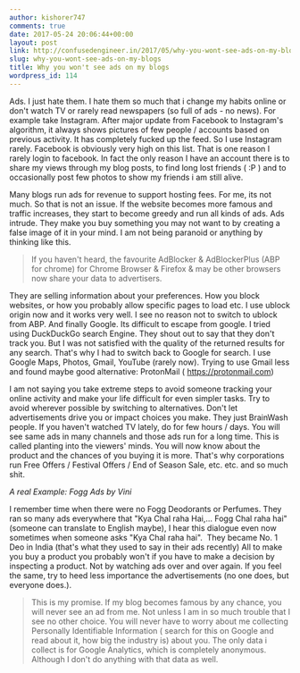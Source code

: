 ```yaml
---
author: kishorer747
comments: true
date: 2017-05-24 20:06:44+00:00
layout: post
link: http://confusedengineer.in/2017/05/why-you-wont-see-ads-on-my-blogs/
slug: why-you-wont-see-ads-on-my-blogs
title: Why you won't see ads on my blogs
wordpress_id: 114
---
```



Ads. I just hate them. I hate them so much that i change my habits online or don't watch TV or rarely read newspapers (so full of ads - no news).
For example take Instagram. After major update from Facebook to Instagram's algorithm, it always shows pictures of few people / accounts based on previous activity. It has completely fucked up the feed. So I use Instagram rarely.
Facebook is obviously very high on this list. That is one reason I rarely login to facebook. In fact the only reason I have an account there is to share my views through my blog posts, to find long lost friends ( :P ) and to occasionally post few photos to show my friends i am still alive.

Many blogs run ads for revenue to support hosting fees. For me, its not much. So that is not an issue. If the website becomes more famous and traffic increases, they start to become greedy and run all kinds of ads.
Ads intrude. They make you buy something you may not want to by creating a false image of it in your mind.
I am not being paranoid or anything by thinking like this. 

> If you haven't heard, the favourite AdBlocker & AdBlockerPlus (ABP for chrome) for Chrome Browser & Firefox & may be other browsers now share your data to advertisers. 

They are selling information about your preferences. How you block websites, or how you probably allow specific pages to load etc. I use ublock origin now and it works very well. I see no reason not to switch to ublock from ABP.
And finally Google. Its difficult to escape from google. I tried using DuckDuckGo search Engine. They shout out to say that they don't track you. But I was not satisfied with the quality of the returned results for any search. That's why I had to switch back to Google for search.
I use Google Maps, Photos, Gmail, YouTube (rarely now). Trying to use Gmail less and found maybe good alternative: ProtonMail ( https://protonmail.com)

I am not saying you take extreme steps to avoid someone tracking your online activity and make your life difficult for even simpler tasks. Try to avoid wherever possible by switching to alternatives.
Don't let advertisements drive you or impact choices you make. They just BrainWash people. If you haven't watched TV lately, do for few hours / days. You will see same ads in many channels and those ads run for a long time.
This is called planting into the viewers' minds. You will now know about the product and the chances of you buying it is more. That's why corporations run Free Offers / Festival Offers / End of Season Sale, etc. etc. and so much shit.

*A real Example: Fogg Ads by Vini*

I remember time when there were no Fogg Deodorants or Perfumes. They ran so many ads everywhere that "Kya Chal raha Hai,... Fogg Chal raha hai" (someone can translate to English maybe), I hear this dialogue even now sometimes when someone asks "Kya Chal raha hai".  They became No. 1 Deo in India (that's what they used to say in their ads recently)
All to make you buy a product you probably won't if you have to make a decision by inspecting a product. Not by watching ads over and over again.
If you feel the same, try to heed less importance the advertisements (no one does, but everyone does.).

> This is my promise. If my blog becomes famous by any chance, you will never see an ad from me. Not unless I am in so much trouble that I see no other choice. You will never have to worry about me collecting Personally Identifiable Information ( search for this on Google and read about it, how big the industry is) about you. The only data i collect is for Google Analytics, which is completely anonymous. Although I don't do anything with that data as well.
